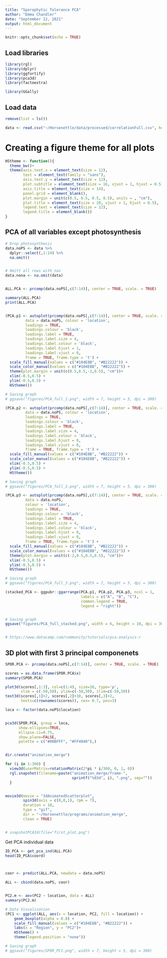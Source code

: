 ```yaml
---
title: "Sporophytic Tolerance PCA"
author: "Emma Chandler"
date: "September 12, 2021"
output: html_document
---
```


```r
knitr::opts_chunk$set(echo = TRUE)
```

## Load libraries
```r

library(rgl)
library(dplyr)
library(ggfortify)
library(pca3d)
library(factoextra)

library(GGally)

```

## Load data
```r
remove(list = ls())

data <- read.csv("~/Horsenettle/data/processed/correlationFull.csv", header = TRUE)


```

# Creating a figure theme for all plots
```r
HStheme <- function(){            
  theme_bw()+                          
  theme(axis.text.x = element_text(size = 12), 
        text = element_text(family = "sans"), 
        axis.text.y = element_text(size = 12),
        plot.subtitle = element_text(size = 16, vjust = 1, hjust = 0.5),
        axis.title = element_text(size = 14),
        panel.grid = element_blank(),
        plot.margin = unit(c(0.5, 0.5, 0.5, 0.5), units = , "cm"),
        plot.title = element_text(size = 20, vjust = 1, hjust = 0.5),
        legend.text = element_text(size = 12),
        legend.title = element_blank())
}
```


## PCA of all variables except photosynthesis
```r

# Drop photosynthesis
data.noPS <- data %>% 
  dplyr::select(,1:14) %>% 
  na.omit()


# Omitt all rows with nas
data.nona <- na.omit(data)


ALL.PCA <- prcomp(data.noPS[,c(7:14)], center = TRUE, scale. = TRUE)

summary(ALL.PCA)
print(ALL.PCA)


(PCA.p1 <- autoplot(prcomp(data.noPS[,c(7:14)], center = TRUE, scale. = TRUE), 
         data = data.noPS, colour = 'location', 
         loadings = TRUE, 
         loadings.colour = 'black',
         loadings.label = TRUE, 
         loadings.label.size = 4, 
         loadings.label.colour = 'black', 
         loadings.label.hjust = 1, 
         loadings.label.vjust = 0,
         frame = TRUE, frame.type = 't') +
  scale_fill_manual(values = c("#104E8B", "#B22222")) +
  scale_color_manual(values = c("#104E8B", "#B22222")) +
  theme(plot.margin = unit(c(0.5,0.5,-2,0.5), "cm"))+
  xlim(-0.5,0.5) +
  ylim(-0.5,0.5) +
  HStheme()) 

# Saving graph
# ggsave("figures/PCA_full_1.png", width = 7, height = 5, dpi = 300)

(PCA.p2 <- autoplot(prcomp(data.noPS[,c(7:14)], center = TRUE, scale. = TRUE), x=2, y=3, 
         data = data.noPS, colour = 'location', 
         loadings = TRUE, 
         loadings.colour = 'black',
         loadings.label = TRUE, 
         loadings.label.size = 4, 
         loadings.label.colour = 'black', 
         loadings.label.hjust = 0, 
         loadings.label.vjust = 0,
         frame = TRUE, frame.type = 't') +
  scale_fill_manual(values = c("#104E8B", "#B22222")) +
  scale_color_manual(values = c("#104E8B", "#B22222")) +
  xlim(-0.5,0.5) +
  ylim(-0.5,0.5) +
  HStheme())

# Saving graph
# ggsave("figures/PCA_full_2.png", width = 7, height = 5, dpi = 300)

(PCA.p3 <- autoplot(prcomp(data.noPS[,c(7:14)], center = TRUE, scale. = TRUE), x=1, y=3, 
         data = data.noPS, 
         colour = 'location', 
         loadings = TRUE, 
         loadings.colour = 'black',
         loadings.label = TRUE, 
         loadings.label.size = 4, 
         loadings.label.colour = 'black', 
         loadings.label.hjust = 0, 
         loadings.label.vjust = 0,
         frame = TRUE, frame.type = 't') +
  scale_fill_manual(values = c("#104E8B", "#B22222")) +
  scale_color_manual(values = c("#104E8B", "#B22222")) +
  theme(plot.margin = unit(c(-2,0.5,0.5,0.5), "cm"))+
  xlim(-0.5,0.5) +
  ylim(-0.5,0.5) +
  HStheme())

# Saving graph
# ggsave("figures/PCA_full_3.png", width = 7, height = 5, dpi = 300)

(stacked_PCA <- ggpubr::ggarrange(PCA.p1, PCA.p2, PCA.p3, ncol = 1,
                                  labels = c("A", "B", "C"),
                                  common.legend = TRUE, 
                                  legend = "right"))


# Saving graph
ggsave("figures/PCA_full_stacked.png", width = 6, height = 10, dpi = 300)


# https://www.datacamp.com/community/tutorials/pca-analysis-r
```


## 3D plot with first 3 principal componenets
```r
SPOR.PCA <- prcomp(data.noPS[,c(7:14)], center = TRUE, scale. = TRUE)

scores = as.data.frame(SPOR.PCA$x)
summary(SPOR.PCA)

plot3d(scores[,1:3], col=c(1:4), size=10, type='p', 
       xlim = c(-50,50), ylim=c(-50,50), zlim=c(-50,50))
text3d(scores[,1]+2, scores[,2]+10, scores[,3]+2,
       texts=c(rownames(scores)), cex= 0.7, pos=3)

loca <- factor(data.noPS$location)


pca3d(SPOR.PCA, group = loca,
      show.ellipses=TRUE,
      ellipse.ci=0.75,
      show.plane=FALSE,
      palette = c("#00BFFF", "#FF4040"),)


dir.create("animation_merge")

for (i in 1:360) {
  view3d(userMatrix=rotationMatrix(2*pi * i/360, 0, 1, 0))
  rgl.snapshot(filename=paste("animation_merge/frame-",
                              sprintf("%03d", i), ".png", sep=""))
  }


movie3d(movie = "3dAnimatedScatterplot",
        spin3d(axis = c(0,0,1), rpm = 7),
        duration = 10,
        type = "gif",
        dir = "~/Horsenettle/programs/animation_merge",
        clean = TRUE)


# snapshotPCA3d(file="first_plot.png")
```


Get PCA individual data
```r
ID_PCA <- get_pca_ind(ALL.PCA)
head(ID_PCA$coord)



coor <- predict(ALL.PCA, newdata = data.noPS)

ALL <- cbind(data.noPS, coor)


PC2.m <- aov(PC2 ~ location, data = ALL)
summary(PC2.m)

# Data Visualization
(PC1 <- ggplot(ALL, aes(x = location, PC2, fill = location)) +     
    geom_boxplot(alpha = 0.8) +
    scale_fill_manual(values = c("#104E8B", "#B22222")) +
    labs(x = "Region", y = "PC2")+
    HStheme() +
    theme(legend.position = "none"))

# Saving graph
# ggsave("figures/SPOR_PC1.png", width = 7, height = 5, dpi = 300)

```









